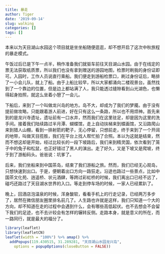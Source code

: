 ---
title: 暴走
author: Tiger
date: '2019-09-14'
slug: walking
categories: []
tags: []
---

本来以为天目湖山水园这个项目就是坐坐船随便逛逛，却不想开启了这次中秋旅程的暴走模式。

午饭过后已是下午一点半，稍作准备我们就驱车前往天目湖山水园。由于在线定的票无法获取纸质票，所以我们也没有拿到赠送的游园地图，检票时刷我的身份证即可。入园时，工作人员说直行乘船。我们便走到游船检票口，刷过身份证后，略排了一小会儿队，就上了船。由于上船比较早，所以大家都涌向二楼观景台。虽然找到了一个靠边的位置，但是边上都站满了人，我只能透过缝隙看到山光湖色，也懒得起身拍照，就这么坐着小憩了一会儿。

下船后，来到了一个叫做龙兴岛的地方。岛不大，却成为了我们的梦魇。由于没有提前做攻略，只能跟着游人前进，好在只有这么一条路，所以也不用烦神。首先来到的是龙兴寺遗址，遗址前有一口水井，然而我们在这里驻足，却是因为这里的洗手间。接着我们陆续路过半月潭、蝴蝶馆，走上自动扶梯来到蝶画馆，又沿路爬山来到猎人山棚，看到一排射箭的靶子，无心停留，只想前走，终于来到了一个开阔的地带，叫做天目揽胜，我们在平台上找人帮忙拍了合照。本以为这就是结束，然而不想这却是开始，经过比较长的一段下坡路后，我们来到精灵国，依次看到了笼子中的兔子和松鼠，也正好错过了黑人的演出。走了好久，又是下坡又是爬坡，终于到了游船码头。爸爸说：坑爹了。

后来，我们坐船来到中国茶岛，结束了我们游船之旅。然而，我们已经无心观岛，只想快速到出口。于是，便朝着出口方向一路狂走。沿途也路过一些景点，比如中国茶文化苑、逍遥桥、状元酒肆，等跨过彩虹桥的时候，我们离出口已经不远了，碰巧还路过了天目湖水世界的入口。等走到停车场的时候，一家人已经累趴了。

晚上，回酒店泡温泉的时候，浑身酸软，看看手机上的行走记录，已经两万多步了，居然在微信朋友圈里排名前几了。人生路也许就是这样，我们只知道一个大的方向，却不知道在走的过程中会遇到什么，会有哪些高低起伏。也不去想会不会留下我们的足迹，也不去计较会有怎样的辗转反侧。走路本身，就是意义的所在，而一路同行，就是最大的福分了。

```{r, echo = FALSE}
library(leaflet)
library(leafletCN)
leaflet(width = "100%") %>% amap() %>%
  addPopups(119.430515, 31.289281, "天目湖山水园龙兴岛",
    options = popupOptions(closeButton = FALSE)) 
```
